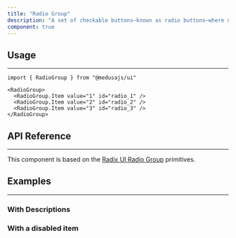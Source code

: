 ---
title: "Radio Group"
description: "A set of checkable buttons—known as radio buttons—where no more than one of the buttons can be checked at a time."
component: true
---

<ComponentExample name="radio-group-demo" />

## Usage

---

```tsx
import { RadioGroup } from "@medusajs/ui"
```

```tsx
<RadioGroup>
  <RadioGroup.Item value="1" id="radio_1" />
  <RadioGroup.Item value="2" id="radio_2" />
  <RadioGroup.Item value="3" id="radio_3" />
</RadioGroup>
```

## API Reference

---

This component is based on the [Radix UI Radio Group](https://www.radix-ui.com/primitives/docs/components/radio-group) primitives.

## Examples

---

### With Descriptions

<ComponentExample name="radio-group-descriptions" />

### With a disabled item

<ComponentExample name="radio-group-disabled" />
